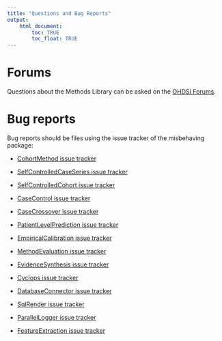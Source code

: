 ```yaml
---
title: "Questions and Bug Reports"
output: 
    html_document:
        toc: TRUE
        toc_float: TRUE
---
```


# Forums

Questions about the Methods Library can be asked on the [OHDSI Forums](http://forums.ohdsi.org/).

# Bug reports

Bug reports should be files using the issue tracker of the misbehaving package:

- [CohortMethod issue tracker](https://github.com/OHDSI/CohortMethod/issues)

- [SelfControlledCaseSeries issue tracker](https://github.com/OHDSI/SelfControlledCaseSeries/issues)

- [SelfControlledCohort issue tracker](https://github.com/OHDSI/SelfControlledCohort/issues)

- [CaseControl issue tracker](https://github.com/OHDSI/CaseControl/issues)

- [CaseCrossover issue tracker](https://github.com/OHDSI/CaseCrossover/issues)

- [PatientLevelPrediction issue tracker](https://github.com/OHDSI/PatientLevelPrediction/issues)

- [EmpiricalCalibration issue tracker](https://github.com/OHDSI/EmpiricalCalibration/issues)

- [MethodEvaluation issue tracker](https://github.com/OHDSI/MethodEvaluation/issues)

- [EvidenceSynthesis issue tracker](https://github.com/OHDSI/EvidenceSynthesis/issues)

- [Cyclops issue tracker](https://github.com/OHDSI/Cyclops/issues)

- [DatabaseConnector issue tracker](https://github.com/OHDSI/DatabaseConnector/issues)

- [SqlRender issue tracker](https://github.com/OHDSI/SqlRender/issues)

- [ParallelLogger issue tracker](https://github.com/OHDSI/ParallelLogger/issues)

- [FeatureExtraction issue tracker](https://github.com/OHDSI/FeatureExtraction/issues)


